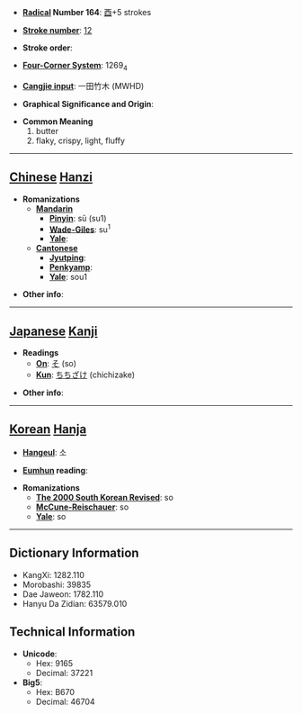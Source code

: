 * '''[[Wiktionary:Chinese radical index| Radical]] Number 164''': [[Wiktionary:Chinese radical index 酉|酉]]+5 strokes

* '''[[Wiktionary:Chinese total strokes index|Stroke number]]''': [[Wiktionary:Chinese total strokes index 12|12]]

* '''Stroke order''': 

* '''[[Wiktionary:Chinese four corner index|Four-Corner System]]''': 1269<sub>4</sub>

* '''[[Wiktionary:Chinese Cangjie index|Cangjie input]]''': 一田竹木 (MWHD)

* '''Graphical Significance and Origin''': 

* '''Common Meaning'''
*#butter
*# flaky, crispy, light, fluffy


----

== [[Chinese]] [[Hanzi]] ==

* '''Romanizations'''
** '''[[Mandarin]]'''
*** '''[[Pinyin]]''': sū (su1)
*** '''[[Wade-Giles]]''': su<sup>1</sup>
*** '''[[Yale]]''': 
** '''[[Cantonese]]'''
*** '''[[Jyutping]]''':
*** '''[[Penkyamp]]''': 
*** '''[[Yale]]''': sou1

* '''Other info''': 

----

== [[Japanese]] [[Kanji]] ==

* '''Readings'''
** '''[[On]]''': [[そ]] (so)
** '''[[Kun]]''': [[ちちざけ]] (chichizake)

* '''Other info''':  

----

== [[Korean]] [[Hanja]] ==

* '''[[Hangeul]]''': 소

* '''[[Eumhun]] reading''': 

* '''Romanizations'''
** '''[[The 2000 South Korean Revised Romanization|The 2000 South Korean Revised]]''': so
** '''[[McCune-Reischauer]]''': so
** '''[[Yale]]''': so

----

== Dictionary Information ==

* KangXi: 1282.110
* Morobashi: 39835
* Dae Jaweon: 1782.110
* Hanyu Da Zidian: 63579.010

== Technical Information ==

* '''Unicode''':
** Hex: 9165
** Decimal: 37221
* '''Big5''':
** Hex: B670
** Decimal: 46704